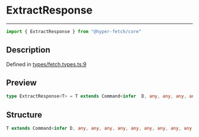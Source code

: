 

# ExtractResponse

<div class="api-docs__separator" data-reactroot="">

---

</div><div class="api-docs__import" data-reactroot="">

```ts
import { ExtractResponse } from "@hyper-fetch/core"
```

</div><div class="api-docs__section">

## Description

</div><div class="api-docs__description"><span class="api-docs__do-not-parse">



</span></div><p class="api-docs__definition">

Defined in [types/fetch.types.ts:9](https://github.com/BetterTyped/hyper-fetch/blob/aff5c35a/packages/core/src/types/fetch.types.ts#L9)

</p><div class="api-docs__section">

## Preview

</div><div class="api-docs__preview type single">

```ts
type ExtractResponse<T> = T extends Command<infer  D, any, any, any, any, any, any, any, any, any, any> ? D : never;
```

</div><div class="api-docs__section">

## Structure

</div><div class="api-docs__returns">

```ts
T extends Command<infer D, any, any, any, any, any, any, any, any, any, any> ? D : never
```

</div>
